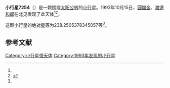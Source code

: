 {{Infobox planet
| bgcolour = #FFFFC0
| name = 7254 Kuratani
| symbol = 
| image = 
| caption = 
| discovery = yes
| discovery_ref = 
| discoverer = [[圓舘金|圓舘金]]、[[渡邊和郎|渡邊和郎]]
| discovery_site = [[北见|北见]] 
| discovered = 1993年10月15日
| designations = yes
| mp_name = 
| named_after = 
| alt_names = 1993 TN1/ 1974 TO1 / 1974 VX2 / 1977 QQ1 / 1990 WM12
| mp_category = [[主带小行星|主带小行星]]
| orbit_ref = <ref name="a">[http://ssd.jpl.nasa.gov/sbdb.cgi?sstr=7254 7254 Kuratani] {{Wayback|url=http://ssd.jpl.nasa.gov/sbdb.cgi?sstr=7254 |date=20201124023709 }}，小行星數據庫瀏覽器（JPL Small-Body Database Browser）－[[美国国家航空航天局|美国国家航空航天局]]喷气推进实验室</ref>
| epoch = 2456400.5 (2013年4月18日更新)
| aphelion = {{convert|2.602862829644969|AU|km|3|abbr=on|lk=out}}
| perihelion = {{convert|1.712321181215325|AU|km|3|abbr=on}}
| semimajor = {{convert|2.157592005430147|AU|km|3|abbr=on}}
| eccentricity = 0.206373968
| period = 1157.583728 [[日|日]]<br />3.17[[儒略年|儒略年]]
| avg_speed = 
| inclination = 3.013099633063153
| asc_node = 117.2331825360425
| mean_anomaly = 
| arg_peri = 238.2505378345057
| satellites = 
| physical_characteristics = yes
| dimensions = 
| mass = 
| density = 
| surface_grav = 
| escape_velocity = 
| sidereal_day = 
| axial_tilt = 
| pole_ecliptic_lat = 
| pole_ecliptic_lon = 
| albedo = 
| temperatures= 
| temp_name1 = 
| mean_temp_1 = 
| max_temp_1 = 
| temp_name2 = 
| max_temp_2 = 
| spectral_type = 
| abs_magnitude = 238.2505378345057
}}

'''小行星7254'''（{{lang-en|7254 Kuratani}}）是一颗围绕[[太阳|太阳]][[公转|公转]]的[[小行星|小行星]]。1993年10月15日，[[圓舘金|圓舘金]]、[[渡邊和郎|渡邊和郎]]在北见发现了此天体<ref name="a" /><ref>{{cite news|title=小行星列表|url=http://cfa-www.harvard.edu/iau/lists/NumberedMPs.txt|accessdate=2013-07-08|newspaper=哈佛大学|archive-date=2008-05-17|archive-url=https://web.archive.org/web/20080517010638/http://cfa-www.harvard.edu/iau/lists/NumberedMPs.txt|dead-url=no}}</ref>。

这颗小行星的[[绝对星等|绝对星等]]为238.2505378345057等<ref name="a" />。

==参考文献==
{{reflist}}
{{Minor Planet Number|[[小行星7253|小行星7253]]|[[小行星7255|小行星7255]]}}

{{小天体}}

[[Category:小行星带天体|Category:小行星带天体]]
[[Category:1993年发现的小行星|Category:1993年发现的小行星]]

{{asteroid-stub}}